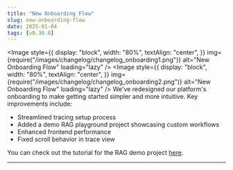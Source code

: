 ```yaml
---
title: "New Onboarding Flow"
slug: new-onboarding-flow
date: 2025-01-04
tags: [v0.30.0]
---
```







<Image
  style={{
    display: "block",
    width: "80%",
    textAlign: "center",
  }}
  img={require("/images/changelog/changelog_onboarding1.png")}
  alt="New Onboarding Flow"
  loading="lazy"
/>
<Image
  style={{
    display: "block",
    width: "80%",
    textAlign: "center",
  }}
  img={require("/images/changelog/changelog_onboarding2.png")}
  alt="New Onboarding Flow"
  loading="lazy"
/>
We've redesigned our platform's onboarding to make getting started simpler and more intuitive. Key improvements include:

- Streamlined tracing setup process
- Added a demo RAG playground project showcasing custom workflows
- Enhanced frontend performance
- Fixed scroll behavior in trace view

You can check out the tutorial for the RAG demo project [here](/tutorials/cookbooks/RAG-QA-docs).

---
